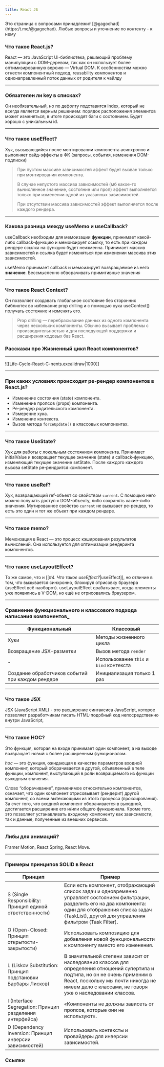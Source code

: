 ```yaml
---
title: React JS
---
```


<Callout type="warning">
Это страница с вопросами принадлежит [@gagochad](https:/t.me/@gagochad). Любые вопросы и уточнение по контенту - к нему
</Callout>

### Что такое React.js?
React — это JavaScript UI-библиотека, решающий проблему манипуляции с DOM-деревом, так как он использует более оптимизированную версию — Virtual DOM. К особенностям можно отнести компонентный подход, reusability компонентов и однонаправленный поток данных от родителя к чайлду
___
###  Обязателен ли key в списках?
Он необязательный, но по дефолту подставится index, который не всегда является верным решением: порядок расположения элементов может изменяться, в итоге происходят баги с состоянием. Будет хорошо с уникальным id.
___
###  Что такое useEffect?
Хук, вызывающийся после монтировании компонента асинхронно и выполняет сайд-эффекты в ФК (запросы, события, изменения DOM-подписки)

> При пустом массиве зависимостей эффект будет вызван только при монтировании компонента.
> 
> В случае непустого массива зависимостей (мб какое-то вычисленное значение, состояние или проп) эффект выполняется только при изменении одной из указанных зависимостей.
> 
>  При отсутствии массива зависимостей эффект выполняется после каждого рендера.

___
### Какова разница между useMemo и useCallback?
useCallback необходим для мемоизации **функции**, принимает какой-либо callback-функцию и мемоизирует ссылку, то есть при каждом рендере ссылка на функцию будет неизменна. Принимает массив зависимостей и ссылка будет изменяться при изменении массива этих зависимостей.

useMemo принимает callback и мемоизирует возвращаемое из него **значение**. Бессмысленно обворачивать примитивные значения
___
### Что такое React Context?
Он позволяет создавать глобальное состояние без сторонних библиотек во избежание prop drilling и с помощью хука useContext() получать состояние и изменять его.

> Prop drilling — перебрасывание данных из одного компонента через нескольких компоненты. Обычно вызывает проблемы с производительностью и для последующей поддержки и расширения кодовых баз React.

### Расскажи про Жизненный цикл React компонентов?
___
![[Life-Cycle-React-C-nents.excalidraw|1000]]

___
### При каких условиях происходит ре-рендер компонентов в React.js?
- Изменение состояния (state) компонента.
- Изменение пропсов (props) компонента.
- Ре-рендер родительского компонента.
- Измерение хука.
- Изменение контекста.
- Вызов метода `forceUpdate()` в классовых компонентах.
___
### Что такое UseState?
Хук для работы с локальным состоянием компонента. Принимает initialValue и возвращает текущее значение (state) и callback-функцию, изменяющий текущее значение setState. После каждого каждого вызова setState ре-рендрится компонент.

___
### Что такое useRef?
Хук, возвращающий ref-объект со свойством `current`. С помощью него можно получать доступ к DOM-объекту, либо сохранять какие-либо значения. Мутированное свойство `current` не вызывает ре-рендер, то есть это один и тот же объект при каждом рендере.
___
### Что такое memo?
Мемоизация в React — это процесс кэширования результатов вычислений. Она используется для оптимизации рендеринга компонентов.
___
### Что такое useLayoutEffect?
То же самое, что и [[#_4. Что такое useEffect?_|useEffect]], но отличие в том, что вызывается синхронно, блокируя отрисовку браузера (useEffect всё наоборот). useLayoutEffect срабатывает, когда элементы уже появились в V-DOM, но ещё не отрисовались браузером.
___
### Сравнение функционального и классового подхода написания компонентов_

| Функциональный                                                | Классовый                                       |
| ------------------------------------------------ | --------------------------------------- |
| Хуки                                             | Методы жизненного цикла                 |
| Возвращение JSX-разметки                         | Вызов метода `render`                   |
| -                                                | Использование `this` и `bind` контекста |
| Создание обработчиков событий при каждом рендере | Инициализация только 1 раз              |


___
### Что такое JSX
JSX (JavaScript XML) - это расширение синтаксиса JavaScript, которое позволяет разработчикам писать HTML-подобный код непосредственно внутри JavaScript,
___

### Что такое HOC?
Это функция, которая на входе принимает один компонент, а на выходе возвращает новый с более расширенным функционалом. 

_hoc_ — это функция, ожидающая в качестве параметров входной компонент, который оборачивается в другой, объявленный в теле функции, компонент, выступающий в роли возвращаемого из функции выходным значения.

Слово “оборачивание”, применимое относительно компонентов, означает, что один компонент отрисовывает (рендерит) другой компонент, со всеми вытекающими из этого процесса (проксирования). За счет того, что входной компонент оборачивается в выходной, достигается расширение его и/или общего функционала. Кроме того, это позволяет устанавливать входному компоненту как зависимости, так и данные, полученные из внешних сервисов.

___
### Либы для анимаций?
Framer Motion, React Spring, React Move.
___

### Примеры принципов SOLID в React

| Принцип                                                     | Пример                                                                                                                                                                                                                        |
| ----------------------------------------------------------- | --------------------------------------------------------------------------------------------------------------------------------------------------------------------------------------------------------------------------------- |
| S (Single Responsibility: Принцип единой ответственности)   | Если есть компонент, отображающий список задач и одновременно управляет состоянием фильтрации, разделить его на два компонента: один для отображения списка задач (TaskList), другой для управления фильтром (Task Filter). |
| O (Open-Closed: Принцип открытости-закрытости)              | Использовать композицию для добавления новой функциональности к компоненту вместо его изменения.                                                                                                                                  |
| L (Liskov Substitution: Принцип подстановки Барбары Лисков) | В значительной степени зависит от наследования классов для определения отношений супертипа и подтипа, но он не очень применим в React, поскольку мы почти никогда не имеем дело с классами, не говоря уже о наследовании классов. |
| I (Interface Segregation: Принцип разделения интерфейса)    | «Компоненты не должны зависеть от пропсов, которые они не используют».                                                                                                                                                            |
| D (Dependency Inversion: Принцип инверсии зависимостей)     | Использовать контексты и провайдеры для инверсии зависимостей.                                                                                                                                                                    |


### Ссылки 
<Cards>
  <Card title="React Виртуальный DOM" href="/docs/questions/react/react-virtual-dom" />
</Cards>
